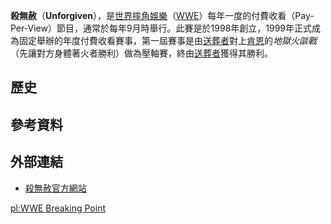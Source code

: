'''殺無赦'''（'''Unforgiven'''），是[[世界摔角娛樂|世界摔角娛樂]]（[[WWE|WWE]]）每年一度的付費收看（Pay-Per-View）節目，通常於每年9月時舉行。此賽是於1998年創立，1999年正式成為固定舉辦的年度付費收看賽事，第一屆賽事是由[[送葬者_(摔角手)|送葬者]]對上[[肯恩_(摔角手)|肯恩]]的''地獄火燄戰''（先讓對方身體著火者勝利）做為壓軸賽，終由[[送葬者_(摔角手)|送葬者]]獲得其勝利。

== 歷史 ==

== 參考資料 ==
<div class="references-small">
<references />
</div>

== 外部連結 ==
* [http://www.wwe.com/shows/unforgiven/ 殺無赦官方網站] {{Wayback|url=http://www.wwe.com/shows/unforgiven/ |date=20161111002836 }}

{{WWE PPV|殺無赦}}
{{Sports-stub}}


[[pl:WWE_Breaking_Point|pl:WWE Breaking Point]]
